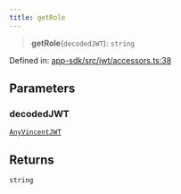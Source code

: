 ```yaml
---
title: getRole
---
```


> **getRole**(`decodedJWT`): `string`

Defined in: [app-sdk/src/jwt/accessors.ts:38](https://github.com/LIT-Protocol/Vincent/blob/59bbcc58961d006596c8c80671cc1200f69f2946/packages/libs/app-sdk/src/jwt/accessors.ts#L38)

## Parameters

### decodedJWT

[`AnyVincentJWT`](/api-reference/app-sdk/jwt/type-aliases/AnyVincentJWT)

## Returns

`string`
